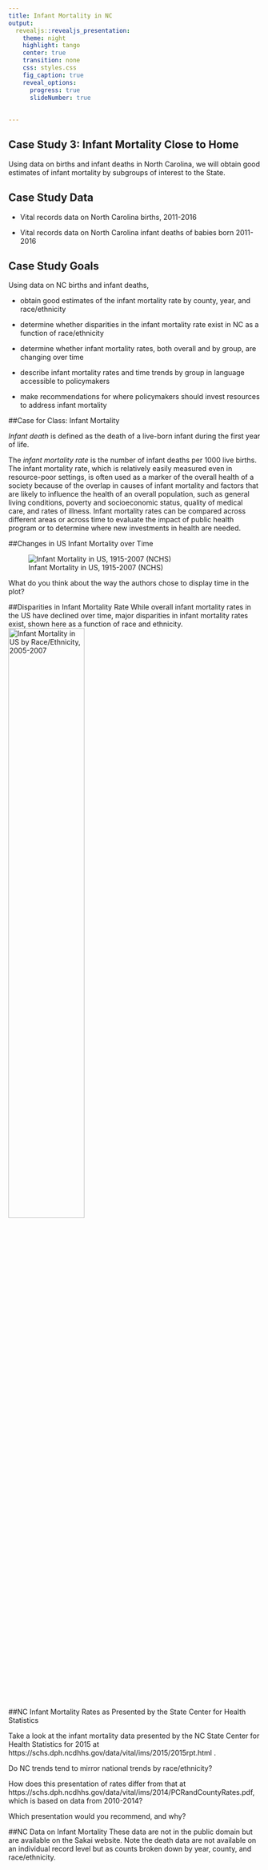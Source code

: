 ```yaml
---
title: Infant Mortality in NC
output: 
  revealjs::revealjs_presentation:
    theme: night
    highlight: tango
    center: true
    transition: none
    css: styles.css
    fig_caption: true
    reveal_options:
      progress: true
      slideNumber: true
      
  
---
```



## Case Study 3: Infant Mortality Close to Home

Using data on births and infant deaths in North Carolina, we will obtain good estimates of infant mortality by subgroups of interest to the State.



## Case Study Data

- Vital records data on North Carolina births, 2011-2016

- Vital records data on North Carolina infant deaths of babies born 2011-2016

## Case Study Goals

Using data on NC births and infant deaths,

- obtain good estimates of the infant mortality rate by county, year, and race/ethnicity

- determine whether disparities in the infant mortality rate exist in NC as a function of race/ethnicity

- determine whether infant mortality rates, both overall and by group, are changing over time

- describe infant mortality rates and time trends by group in language accessible to policymakers

- make recommendations for where policymakers should invest resources to address infant mortality

##Case for Class: Infant Mortality

*Infant death* is defined as the death of a live-born infant during the first year of life. 

The *infant mortality rate* is the number of infant deaths per 1000 live births. The infant mortality rate, which is relatively easily measured even in resource-poor settings, is often used as a marker of the overall health of a society because of the overlap in causes of infant mortality and factors that are likely to influence the health of an overall population, such as general living conditions, poverty and socioeconomic status, quality of medical care, and rates of illness. Infant mortality rates can be compared across different areas or across time to evaluate the impact of public health program or to determine where new investments in health are needed.

##Changes in US Infant Mortality over Time

![Infant Mortality in US, 1915-2007 (NCHS)](figures/infantmortality.png)

What do you think about the way the authors chose to display time in the plot?

##Disparities in Infant Mortality Rate
While overall infant mortality rates in the US have declined over time, major disparities in infant mortality rates exist, shown here as a function of race and ethnicity.
![Infant Mortality in US by Race/Ethnicity, 2005-2007](figures/infantmortalityrace.png){width=55%}

##NC Infant Mortality Rates as Presented by the State Center for Health Statistics

Take a look at the infant mortality data presented by the NC State Center for Health Statistics for 2015 at https://schs.dph.ncdhhs.gov/data/vital/ims/2015/2015rpt.html .

Do NC trends tend to mirror national trends by race/ethnicity?

How does this presentation of rates differ from that at https://schs.dph.ncdhhs.gov/data/vital/ims/2014/PCRandCountyRates.pdf, which is based on data from 2010-2014?

Which presentation would you recommend, and why?

##NC Data on Infant Mortality
These data are not in the public domain but are available on the Sakai website. Note the death data are not available on an individual record level but as counts broken down by year, county, and race/ethnicity.





